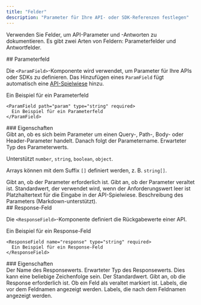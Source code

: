 ```yaml
---
title: "Felder"
description: "Parameter für Ihre API- oder SDK-Referenzen festlegen"
---
```


Verwenden Sie Felder, um API-Parameter und -Antworten zu dokumentieren. Es gibt zwei Arten von Feldern: Parameterfelder und Antwortfelder.

<div id="parameter-field">
  ## Parameterfeld
</div>

Die `<ParamField>`-Komponente wird verwendet, um Parameter für Ihre APIs oder SDKs zu definieren. Das Hinzufügen eines `ParamField` fügt automatisch eine [API-Spielwiese](/de/api-playground/overview) hinzu.

<ParamField path="param" type="string" required>
  Ein Beispiel für ein Parameterfeld
</ParamField>

```mdx
<ParamField path="param" type="string" required>
  Ein Beispiel für ein Parameterfeld
</ParamField>
```

<div id="properties">
  ### Eigenschaften
</div>

<ParamField body="query, path, body, or header" type="string">
  Gibt an, ob es sich beim Parameter um einen Query-, Path-, Body- oder Header-Parameter handelt. Danach folgt der
  Parametername.
</ParamField>

<ParamField body="type" type="string">
  Erwarteter Typ des Parameterwerts.

  Unterstützt `number`, `string`, `boolean`, `object`.

  Arrays können mit dem Suffix `[]` definiert werden, z. B. `string[]`.
</ParamField>

<ParamField body="required" type="boolean">
  Gibt an, ob der Parameter erforderlich ist.
</ParamField>

<ParamField body="deprecated" type="boolean">
  Gibt an, ob der Parameter veraltet ist.
</ParamField>

<ParamField body="default" type="any">
  Standardwert, der verwendet wird, wenn der Anforderungswert leer ist
</ParamField>

<ParamField body="placeholder" type="string">
  Platzhaltertext für die Eingabe in der API-Spielwiese.
</ParamField>

<ParamField body="children" type="string">
  Beschreibung des Parameters (Markdown-unterstützt).
</ParamField>

<div id="response-field">
  ## Response-Feld
</div>

Die `<ResponseField>`-Komponente definiert die Rückgabewerte einer API.

<ResponseField name="response" type="string" required>
  Ein Beispiel für ein Response-Feld
</ResponseField>

```mdx
<ResponseField name="response" type="string" required>
  Ein Beispiel für ein Response-Feld
</ResponseField>
```

<div id="properties">
  ### Eigenschaften
</div>

<ResponseField name="name" type="string" required>
  Der Name des Responsewerts.
</ResponseField>

<ResponseField name="type" type="string" required>
  Erwarteter Typ des Responsewerts. Dies kann eine beliebige Zeichenfolge sein.
</ResponseField>

<ResponseField name="default" type="string">
  Der Standardwert.
</ResponseField>

<ResponseField name="required" type="boolean">
  Gibt an, ob die Response erforderlich ist.
</ResponseField>

<ResponseField name="deprecated" type="boolean">
  Ob ein Feld als veraltet markiert ist.
</ResponseField>

<ResponseField name="pre" type="string[]">
  Labels, die vor dem Feldnamen angezeigt werden.
</ResponseField>

<ResponseField name="post" type="string[]">
  Labels, die nach dem Feldnamen angezeigt werden.
</ResponseField>